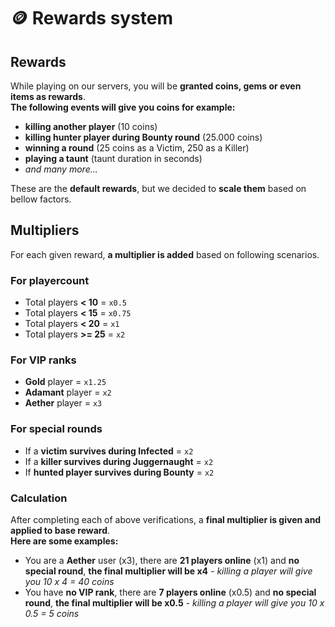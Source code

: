 # 🪙 Rewards system

## Rewards
While playing on our servers, you will be **granted coins, gems or even items as rewards**.  
**The following events will give you coins for example:**
- **killing another player** (10 coins)
- **killing hunter player during Bounty round** (25.000 coins)
- **winning a round** (25 coins as a Victim, 250 as a Killer)
- **playing a taunt** (taunt duration in seconds)
- *and many more...*

These are the **default rewards**, but we decided to **scale them** based on bellow factors.

## Multipliers
For each given reward, **a multiplier is added** based on following scenarios.

### For playercount
- Total players **< 10** = ``x0.5``
- Total players **< 15** = ``x0.75``
- Total players **< 20** = ``x1``
- Total players **>= 25** = ``x2``

### For VIP ranks
- **Gold** player = ``x1.25``
- **Adamant** player = ``x2``
- **Aether** player = ``x3``

### For special rounds
- If a **victim survives during Infected** = ``x2``
- If a **killer survives during Juggernaught** = ``x2``
- If **hunted player survives during Bounty** = ``x2``

### Calculation
After completing each of above verifications, a **final multiplier is given and applied to base reward**.  
**Here are some examples:**
- You are a **Aether** user (x3), there are **21 players online** (x1) and **no special round**, **the final multiplier will be x4** *- killing a player will give you 10 x 4 = 40 coins*
- You have **no VIP rank**, there are **7 players online** (x0.5) and **no special round**, **the final multiplier will be x0.5** *- killing a player will give you 10 x 0.5 = 5 coins*